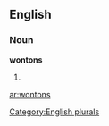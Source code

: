 
==English==

===Noun===
'''wontons'''

# {{plural of|[[wonton]]}}

[[Category:English plurals]]

[[ar:wontons]]